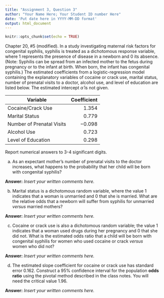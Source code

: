 ```yaml
---
title: "Assignment 3, Question 3"
author: "Your Name Here; Your Student ID number Here"
date: 'Put date here in YYYY-MM-DD format'
output: html_document
---
```


```r
knitr::opts_chunk$set(echo = TRUE)
```


Chapter 20, #5 (modified). 
In a study investigating maternal risk factors for congenital
syphilis, syphilis is treated as a dichotomous response variable,
where 1 represents the presence of disease in a 
newborn and 0 its absence.
(Note: Syphilis can be spread from an infected mother to the fetus during pregnancy or to the infant at birth. When born, the infant has congenital syphilis.)
The estimated coefficients from a logistic-regression model 
containing the explanatory variables of cocaine or crack use,
marital status, number of prenatal visits to a doctor,
alcohol use, and level of education are listed below.
The estimated intercept $\hat{\alpha}$ is not given.

| Variable                  | Coefficient  |
| ------------------------- | -----------: |
| Cocaine/Crack Use         | $1.354$      |
| Marital Status            | $0.779$      |
| Number of Prenatal Visits | $-0.098$     |
| Alcohol Use               | $0.723$      |
| Level of Education        | $0.298$      |

Report numerical answers to 3-4 significant digits.


(a)	As an expectant mother's number of prenatal
visits to the doctor increases, what happens to 
the probability that her child will be born with
congenital syphilis?

**Answer:**
*Insert your written comments here.*

(b) Marital status is a dichotomous random variable,
where the value 1 indicates that a woman is unmarried
and 0 that she is married. What are the relative odds
that a newborn will suffer from syphilis for unmarried *versus*
married mothers? 

**Answer:**
*Insert your written comments here.*

(c) Cocaine or crack use is also a dichotomous random variable;
the value 1 indicates that a woman used drugs during her
pregnancy and 0 that she did not. 
What is the estimated odds ratio that a child will be born
with congenital syphilis for women who used cocaine or
crack *versus* women who did not?

**Answer:**
*Insert your written comments here.*


(d) The estimated slope coefficient for cocaine or crack use
has standard error 0.162. Construct a 95\% confidence
interval for the population **odds ratio** using the 
pivotal method described in the class notes. 
You will need the critical value 1.96. 

**Answer:**
*Insert your written comments here.*
